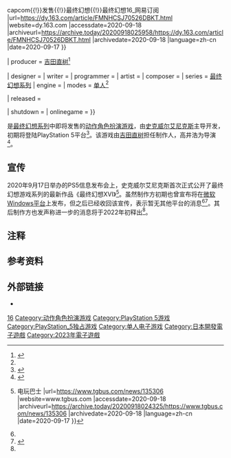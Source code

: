 {{Future game}}
{{NoteTA
|G1=Games
|G2=Square Enix
}}
{{Infobox VG
| title = 最终幻想16
| japanese = ファイナルファンタジーXVI
| english = Final Fantasy XVI
| image = FF XVI cover.png
| caption = 
| genre = [[動作角色扮演遊戲|動作角色扮演]]<ref name="巴哈姆特17">{{cite web |author1=GNN 記者 Sam |title=《Final Fantasy XVI》正式發表！ 確定登上 PS5 主機由 PlayStation 獨佔主機版本 |url=https://gnn.gamer.com.tw/detail.php?sn=203317 |website=巴哈姆特電玩資訊站 |accessdate=2020-09-18 |archiveurl=https://web.archive.org/web/20210124135009/https://gnn.gamer.com.tw/detail.php?sn=203317 |archivedate=2021-01-24 |language=zh-tw |date=2020-09-17 |dead-url=no }}</ref>
| platform = [[PlayStation_5|PlayStation 5]]<ref name="巴哈姆特17"/>
| developer = [[Square_Enix#Development_organization|史克威尔艾尼克斯第三开发事业部]]<ref name="Inverse1">{{cite web |last1=Lunning |first1=Just |last2=Plante |first2=Corey |title='Final Fantasy 16' release date, trailer, and story for the PS5 timed exclusive |url=https://www.inverse.com/gaming/final-fantasy-16-ps5-release-date-trailer-story |website=Inverse |accessdate=2020-09-18 |archiveurl=https://web.archive.org/web/20200922100051/https://www.inverse.com/gaming/final-fantasy-16-ps5-release-date-trailer-story |archivedate=2020-09-22 |language=en |date=2020-09-17 |dead-url=no }}</ref>
| publisher = 史克威尔艾尼克斯<ref name="Inverse1"/>
| director = 髙井浩<ref>{{cite web |title=PS5发布会总结：主机售价发售日公开！《最终幻想16》《战神》新作发表{{!}}ps4{{!}}capcom{{!}}发售{{!}}最终幻想{{!}}最终幻想16_网易订阅 |url=https://dy.163.com/article/FMNHCSJ70526DBKT.html |website=dy.163.com |accessdate=2020-09-18 |archiveurl=https://archive.today/20200918025958/https://dy.163.com/article/FMNHCSJ70526DBKT.html |archivedate=2020-09-18 |language=zh-cn |date=2020-09-17 }}</ref>

| producer = [[吉田直树|吉田直树]]<ref>{{cite web |title=【FF16】『ファイナルファンタジーXVI』が発表。プロデューサーは『FF14』の吉田直樹氏【PS5ショウケース】 |url=https://www.famitsu.com/news/202009/17205913.html |publisher=ファミ通.com |accessdate=2020-09-18 |archiveurl=https://web.archive.org/web/20210201234816/https://www.famitsu.com/news/202009/17205913.html |archivedate=2021-02-01 |language=ja |date=2020-09-17 |dead-url=no }}</ref>

| designer = 
| writer = 
| programmer = 
| artist =
| composer = 
| series = [[最终幻想系列|最终幻想系列]]
| engine = 
| modes = [[单人电子游戏|单人]]<ref name="Inverse1"/>

| released = 

| shutdown = 
| onlinegame = 
}}

{{vgname|最终幻想16|ja=ファイナルファンタジーXVI|en=Final Fantasy XVI|cn=最终幻想16|hk=最終幻想XVI|tw=en}}是[[最终幻想系列|最终幻想系列]]中即将发售的[[动作角色扮演游戏|动作角色扮演游戏]]，由[[史克威尔艾尼克斯|史克威尔艾尼克斯]]主导开发，初期将登陆PlayStation 5平台<ref>{{Cite web|title=Final Fantasy XVI Announced for PlayStation 5 and PC|url=https://www.siliconera.com/final-fantasy-xvi-announced-for-playstation-5-and-pc/|accessdate=2020-09-16|author=Jenni Lada|language=en|date=2020-09-16|work=Siliconera|archiveurl=https://web.archive.org/web/20200917150010/https://www.siliconera.com/final-fantasy-xvi-announced-for-playstation-5-and-pc/|archivedate=2020-09-17}}</ref>。该游戏由[[吉田直树|吉田直树]]担任制作人，高井浩为导演<ref>{{Cite web|title=Final Fantasy XVI announced for PS5|url=https://blog.playstation.com/2020/09/16/final-fantasy-xvi-announced-for-ps5/|accessdate=2020-09-16|language=en|date=2020-09-16|work=[[PlayStation_Blog|PlayStation Blog]]|archiveurl=https://web.archive.org/web/20200916205845/https://blog.playstation.com/2020/09/16/final-fantasy-xvi-announced-for-ps5/|archivedate=2020-09-16}}</ref>。

== 宣传 ==

2020年9月17日举办的PS5信息发布会上，史克威尔艾尼克斯首次正式公开了最终幻想游戏系列的最新作品《最终幻想XVI》<ref>{{cite web |author1=HILL |title=《最终幻想16》将登陆PS5平台 发售日期未定 {{!}} 电玩巴士 |url=https://www.tgbus.com/news/135306 |website=www.tgbus.com |accessdate=2020-09-18 |archiveurl=https://archive.today/20200918024325/https://www.tgbus.com/news/135306 |archivedate=2020-09-18 |language=zh-cn |date=2020-09-17 }}</ref>。虽然制作方初期也曾宣布将在[[微软|微软]][[Windows平台|Windows平台]]上发布，但之后已经收回该宣传，表示暂无其他平台的消息<ref name="巴哈姆特17"/><ref>{{Cite web|title=Final Fantasy 16 Announced for PS5 [Update: Square Retracts PC Announcement]|url=https://www.ign.com/articles/ps5-final-fantasy-16|language=en|accessdate=2020-09-17|work=[[IGN|IGN]]|archiveurl=https://web.archive.org/web/20200917150010/https://www.ign.com/articles/ps5-final-fantasy-16|archivedate=2020-09-17}}</ref>。其后制作方也发声称进一步的消息将于2022年初释出<ref name="巴哈姆特17"/>。

== 注释 ==
{{Notefoot|2}}

== 参考资料 ==
{{Reflist|2}}
== 外部链接 ==
* {{Official websites|https://jp.finalfantasyxvi.com/|日文|https://na.finalfantasyxvi.com/|英文}}

{{最终幻想系列|FF=FFXVI}}
{{Portal bar|最终幻想系列|史克威尔艾尼克斯|电子游戏}}

{{DEFAULTSORT:Final Fantasy 16}}

[[Category:最终幻想系列电子游戏|16]]
[[Category:动作角色扮演游戏|Category:动作角色扮演游戏]]
[[Category:PlayStation_5游戏|Category:PlayStation 5游戏]]
[[Category:PlayStation_5独占游戏|Category:PlayStation_5独占游戏]]
[[Category:单人电子游戏|Category:单人电子游戏]]
[[Category:日本開發電子遊戲|Category:日本開發電子遊戲]]
[[Category:2023年電子遊戲|Category:2023年電子遊戲]]